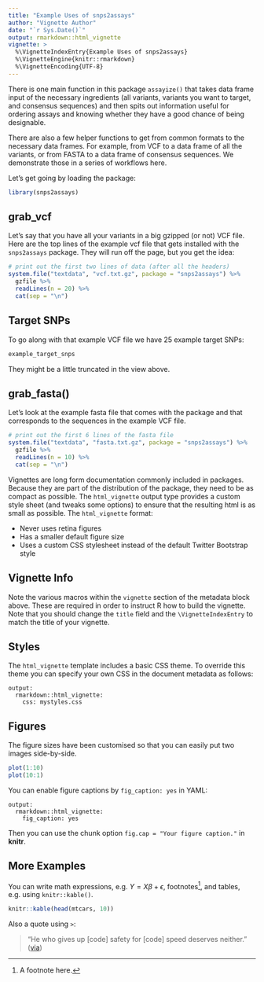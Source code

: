 ```yaml
---
title: "Example Uses of snps2assays"
author: "Vignette Author"
date: "`r Sys.Date()`"
output: rmarkdown::html_vignette
vignette: >
  %\VignetteIndexEntry{Example Uses of snps2assays}
  %\VignetteEngine{knitr::rmarkdown}
  %\VignetteEncoding{UTF-8}
---
```


There is one main function in this package `assayize()` that takes data frame input
of the necessary ingredients (all variants, variants you want to target, and 
consensus sequences) and then spits out information useful for ordering assays
and knowing whether they have a good chance of being designable.

There are also a few helper functions to get from common formats to the necessary data frames.
For example, from VCF to a data frame of all the variants, or from FASTA to a data frame
of consensus sequences.  We demonstrate those in a series of workflows here.

Let's get going by loading the package:
```r
library(snps2assays)
```

## grab_vcf
Let's say that you have all your variants in a big gzipped (or not) VCF file.  Here are the
top lines of the example vcf file that gets installed with the `snps2assays` package. They will
run off the page, but you get the idea:
```r
# print out the first two lines of data (after all the headers)
system.file("textdata", "vcf.txt.gz", package = "snps2assays") %>%
  gzfile %>%
  readLines(n = 20) %>%
  cat(sep = "\n")
```

## Target SNPs
To go along with that example VCF file we have 25 example target SNPs:
```r
example_target_snps
```
They might be a little truncated in the view above.

## grab_fasta()
Let's look at the example fasta file that comes with the package 
and that corresponds to the sequences in 
the example VCF file.
```r
# print out the first 6 lines of the fasta file
system.file("textdata", "fasta.txt.gz", package = "snps2assays") %>%
  gzfile %>%
  readLines(n = 10) %>%
  cat(sep = "\n")
```
Vignettes are long form documentation commonly included in packages. Because they are part of the distribution of the package, they need to be as compact as possible. The `html_vignette` output type provides a custom style sheet (and tweaks some options) to ensure that the resulting html is as small as possible. The `html_vignette` format:

- Never uses retina figures
- Has a smaller default figure size
- Uses a custom CSS stylesheet instead of the default Twitter Bootstrap style



## Vignette Info


Note the various macros within the `vignette` section of the metadata block above. These are required in order to instruct R how to build the vignette. Note that you should change the `title` field and the `\VignetteIndexEntry` to match the title of your vignette.

## Styles

The `html_vignette` template includes a basic CSS theme. To override this theme you can specify your own CSS in the document metadata as follows:

    output: 
      rmarkdown::html_vignette:
        css: mystyles.css

## Figures

The figure sizes have been customised so that you can easily put two images side-by-side. 

```r
plot(1:10)
plot(10:1)
```

You can enable figure captions by `fig_caption: yes` in YAML:

    output:
      rmarkdown::html_vignette:
        fig_caption: yes

Then you can use the chunk option `fig.cap = "Your figure caption."` in **knitr**.

## More Examples

You can write math expressions, e.g. $Y = X\beta + \epsilon$, footnotes^[A footnote here.], and tables, e.g. using `knitr::kable()`.

```r
knitr::kable(head(mtcars, 10))
```

Also a quote using `>`:

> "He who gives up [code] safety for [code] speed deserves neither."
([via](https://twitter.com/hadleywickham/status/504368538874703872))
